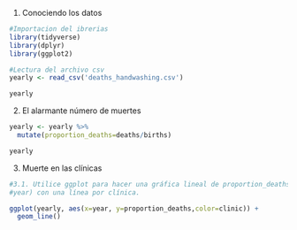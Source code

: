 
1. Conociendo los datos

```r

#Importacion del ibrerias
library(tidyverse)
library(dplyr)
library(ggplot2)

#Lectura del archivo csv
yearly <- read_csv('deaths_handwashing.csv')

yearly

```

2. El alarmante número de muertes

```r

yearly <- yearly %>%
  mutate(proportion_deaths=deaths/births)

yearly
```


3. Muerte en las clínicas
```r
#3.1. Utilice ggplot para hacer una gráfica lineal de proportion_deaths por año (columna
#year) con una línea por clínica.

ggplot(yearly, aes(x=year, y=proportion_deaths,color=clinic)) +
  geom_line()
```